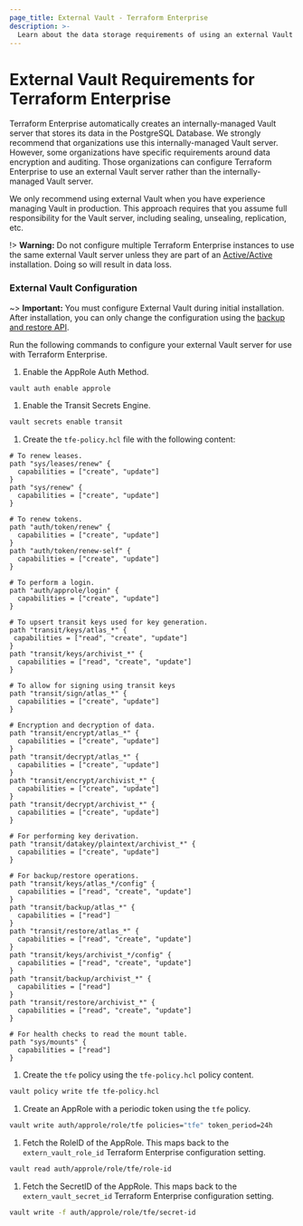 ```yaml
---
page_title: External Vault - Terraform Enterprise
description: >-
  Learn about the data storage requirements of using an external Vault server with Terraform Enterprise.
---
```


# External Vault Requirements for Terraform Enterprise

Terraform Enterprise automatically creates an internally-managed Vault server
that stores its data in the PostgreSQL Database. We strongly recommend that
organizations use this internally-managed Vault server. However, some
organizations have specific requirements around data encryption and auditing.
Those organizations can configure Terraform Enterprise to use an external Vault
server rather than the internally-managed Vault server.

We only recommend using external Vault when you have experience managing Vault
in production. This approach requires that you assume full responsibility for
the Vault server, including sealing, unsealing, replication, etc.

!> **Warning:** Do not configure multiple Terraform Enterprise instances to use the same external Vault server unless they are part of an [Active/Active](/terraform/enterprise/install/automated/active-active) installation. Doing so will result in data loss.

### External Vault Configuration

~> **Important:** You must configure External Vault during initial installation. After installation, you can only change the configuration using the [backup and restore API](/terraform/enterprise/admin/infrastructure/backup-restore).

Run the following commands to configure your external Vault server for use with
Terraform Enterprise.

1. Enable the AppRole Auth Method.

  ```sh
  vault auth enable approle
  ```

1. Enable the Transit Secrets Engine.

  ```sh
  vault secrets enable transit
  ```

1. Create the `tfe-policy.hcl` file with the following content:

  ```hcl
  # To renew leases.
  path "sys/leases/renew" {
    capabilities = ["create", "update"]
  }
  path "sys/renew" {
    capabilities = ["create", "update"]
  }

  # To renew tokens.
  path "auth/token/renew" {
    capabilities = ["create", "update"]
  }
  path "auth/token/renew-self" {
    capabilities = ["create", "update"]
  }

  # To perform a login.
  path "auth/approle/login" {
    capabilities = ["create", "update"]
  }

  # To upsert transit keys used for key generation.
  path "transit/keys/atlas_*" {
   capabilities = ["read", "create", "update"]
  }
  path "transit/keys/archivist_*" {
    capabilities = ["read", "create", "update"]
  }

  # To allow for signing using transit keys
  path "transit/sign/atlas_*" {
    capabilities = ["create", "update"]
  }

  # Encryption and decryption of data.
  path "transit/encrypt/atlas_*" {
    capabilities = ["create", "update"]
  }
  path "transit/decrypt/atlas_*" {
    capabilities = ["create", "update"]
  }
  path "transit/encrypt/archivist_*" {
    capabilities = ["create", "update"]
  }
  path "transit/decrypt/archivist_*" {
    capabilities = ["create", "update"]
  }

  # For performing key derivation.
  path "transit/datakey/plaintext/archivist_*" {
    capabilities = ["create", "update"]
  }

  # For backup/restore operations.
  path "transit/keys/atlas_*/config" {
    capabilities = ["read", "create", "update"]
  }
  path "transit/backup/atlas_*" {
    capabilities = ["read"]
  }
  path "transit/restore/atlas_*" {
    capabilities = ["read", "create", "update"]
  }
  path "transit/keys/archivist_*/config" {
    capabilities = ["read", "create", "update"]
  }
  path "transit/backup/archivist_*" {
    capabilities = ["read"]
  }
  path "transit/restore/archivist_*" {
    capabilities = ["read", "create", "update"]
  }

  # For health checks to read the mount table.
  path "sys/mounts" {
    capabilities = ["read"]
  }
  ```

1. Create the `tfe` policy using the `tfe-policy.hcl` policy content.

  ```sh
  vault policy write tfe tfe-policy.hcl
  ```

1. Create an AppRole with a periodic token using the `tfe` policy.

  ```sh
  vault write auth/approle/role/tfe policies="tfe" token_period=24h
  ```

1. Fetch the RoleID of the AppRole. This maps back to the `extern_vault_role_id` Terraform Enterprise configuration setting.

  ```sh
  vault read auth/approle/role/tfe/role-id
  ```

1. Fetch the SecretID of the AppRole. This maps back to the `extern_vault_secret_id` Terraform Enterprise configuration setting.

  ```sh
  vault write -f auth/approle/role/tfe/secret-id
  ```
